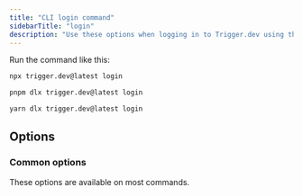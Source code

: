```yaml
---
title: "CLI login command"
sidebarTitle: "login"
description: "Use these options when logging in to Trigger.dev using the CLI."
---
```



Run the command like this:

<CodeGroup>

```bash npm
npx trigger.dev@latest login
```

```bash pnpm
pnpm dlx trigger.dev@latest login
```

```bash yarn
yarn dlx trigger.dev@latest login
```

</CodeGroup>

## Options

### Common options

These options are available on most commands.

<CommonOptions />
